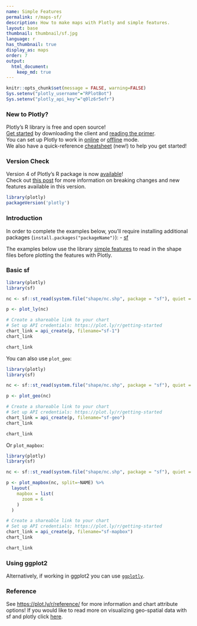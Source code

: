 ```yaml
---
name: Simple Features
permalink: r/maps-sf/
description: How to make maps with Plotly and simple features.
layout: base
thumbnail: thumbnail/sf.jpg
language: r
has_thumbnail: true
display_as: maps
order: 7
output:
  html_document:
    keep_md: true
---
```


```r
knitr::opts_chunk$set(message = FALSE, warning=FALSE)
Sys.setenv("plotly_username"="RPlotBot")
Sys.setenv("plotly_api_key"="q0lz6r5efr")
```

### New to Plotly?

Plotly's R library is free and open source!<br>
[Get started](https://plot.ly/r/getting-started/) by downloading the client and [reading the primer](https://plot.ly/r/getting-started/).<br>
You can set up Plotly to work in [online](https://plot.ly/r/getting-started/#hosting-graphs-in-your-online-plotly-account) or [offline](https://plot.ly/r/offline/) mode.<br>
We also have a quick-reference [cheatsheet](https://images.plot.ly/plotly-documentation/images/r_cheat_sheet.pdf) (new!) to help you get started!

### Version Check

Version 4 of Plotly's R package is now [available](https://plot.ly/r/getting-started/#installation)!<br>
Check out [this post](http://moderndata.plot.ly/upgrading-to-plotly-4-0-and-above/) for more information on breaking changes and new features available in this version.

```r
library(plotly)
packageVersion('plotly')
```

### Introduction

In order to complete the examples below, you'll require installing additional packages (`install.packages("packageName")`):
- [sf](https://github.com/r-spatial/sf)

The examples below use the library [simple features](https://r-spatial.github.io/sf/) to read in the shape files before plotting the features with Plotly.

### Basic sf 

``` r
library(plotly)
library(sf)

nc <- sf::st_read(system.file("shape/nc.shp", package = "sf"), quiet = TRUE)

p <- plot_ly(nc)

# Create a shareable link to your chart
# Set up API credentials: https://plot.ly/r/getting-started
chart_link = api_create(p, filename="sf-1")
chart_link
```

```r
chart_link
```

You can also use `plot_geo`:

``` r
library(plotly)
library(sf)

nc <- sf::st_read(system.file("shape/nc.shp", package = "sf"), quiet = TRUE)

p <- plot_geo(nc)

# Create a shareable link to your chart
# Set up API credentials: https://plot.ly/r/getting-started
chart_link = api_create(p, filename="sf-geo")
chart_link
```

```r
chart_link
```

Or `plot_mapbox`:

``` r
library(plotly)
library(sf)

nc <- sf::st_read(system.file("shape/nc.shp", package = "sf"), quiet = TRUE)

p <- plot_mapbox(nc, split=~NAME) %>%
  layout(
    mapbox = list(
      zoom = 6
    )
  )

# Create a shareable link to your chart
# Set up API credentials: https://plot.ly/r/getting-started
chart_link = api_create(p, filename="sf-mapbox")
chart_link
```

```r
chart_link
```

### Using ggplot2

Alternatively, if working in ggplot2 you can use [`ggplotly`](https://plot.ly/ggplot2/maps-sf/).

### Reference

See [https://plot.ly/r/reference/](https://plot.ly/r/reference/) for more information and chart attribute options! If you would like to read more on visualizing geo-spatial data with sf and plotly click [here](https://blog.cpsievert.me/2018/03/30/visualizing-geo-spatial-data-with-sf-and-plotly/).
